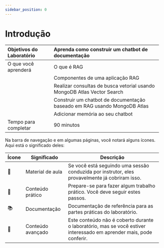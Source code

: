 ```yaml
---
sidebar_position: 0
---
```


# Introdução


|Objetivos do Laboratório|Aprenda como construir um chatbot de documentação|
|:-|:-|
|O que você aprenderá|O que é RAG |
||Componentes de uma aplicação RAG|
||Realizar consultas de busca vetorial usando MongoDB Atlas Vector Search|
||Construir um chatbot de documentação baseado em RAG usando MongoDB Atlas|
||Adicionar memória ao seu chatbot|
|Tempo para completar|90 minutos|

Na barra de navegação e em algumas páginas, você notará alguns ícones. Aqui está o significado deles:

|Ícone|Significado| Descrição
|-|-|-|
|📘|Material de aula|Se você está seguindo uma sessão conduzida por instrutor, eles provavelmente já cobriram isso.|
|👐|Conteúdo prático|Prepare-se para fazer algum trabalho prático. Você deve seguir estes passos.|
|📚|Documentação| Documentação de referência para as partes práticas do laboratório.|
|🦹|Conteúdo avançado|Este conteúdo não é coberto durante o laboratório, mas se você estiver interessado em aprender mais, pode conferir.|